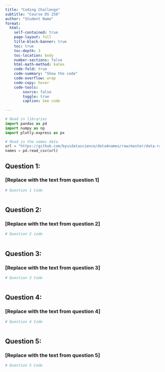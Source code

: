 ```yaml
---
title: "Coding Challenge"
subtitle: "Course DS 250"
author: "Student Name"
format:
  html:
    self-contained: true
    page-layout: full
    title-block-banner: true
    toc: true
    toc-depth: 3
    toc-location: body
    number-sections: false
    html-math-method: katex
    code-fold: true
    code-summary: "Show the code"
    code-overflow: wrap
    code-copy: hover
    code-tools:
        source: false
        toggle: true
        caption: See code
    
---
```


```python
# Read in libraries
import pandas as pd
import numpy as np
import plotly.express as px
```

```python
# Read in the names data
url = "https://github.com/byuidatascience/data4names/raw/master/data-raw/names_year/names_year.csv"
names = pd.read_csv(url)
```

## Question 1:

### [Replace with the text from question 1]

```python
# Question 1 Code



```

## Question 2:

### [Replace with the text from question 2]

```python
# Question 2 code



```

## Question 3:

### [Replace with the text from question 3]


```python
# Question 3 Code



```

## Question 4:

### [Replace with the text from question 4]

```python
# Question 4 Code



```

## Question 5:

### [Replace with the text from question 5]

```python
# Question 5 Code



```
